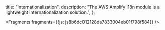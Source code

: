   title: "Internationalization",
  description: "The AWS Amplify I18n module is a lightweight internationalization solution.",
};






<Fragments fragments={{js: js8b6dc012128da7833004eb01f798f584}} />